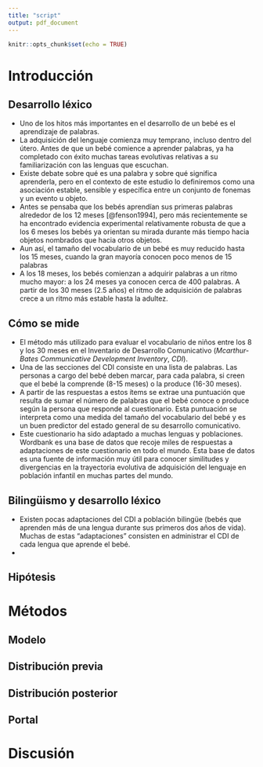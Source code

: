 ```yaml
---
title: "script"
output: pdf_document
---
```


```r
knitr::opts_chunk$set(echo = TRUE)
```

# Introducción

## Desarrollo léxico

* Uno de los hitos más importantes en el desarrollo de un bebé es el aprendizaje de palabras.
* La adquisición del lenguaje comienza muy temprano, incluso dentro del útero. Antes de que un bebé comience a aprender palabras, ya ha completado con éxito muchas tareas evolutivas relativas a su familiarización con las lenguas que escuchan.
* Existe debate sobre qué es una palabra y sobre qué significa aprenderla, pero en el contexto de este estudio lo definiremos como una asociación estable, sensible y específica entre un conjunto de fonemas y un evento u objeto.
* Antes se pensaba que los bebés aprendían sus primeras palabras alrededor de los 12 meses [@fenson1994], pero más recientemente se ha encontrado evidencia experimental relativamente robusta de que a los 6 meses los bebés ya orientan su mirada durante más tiempo hacia objetos nombrados que hacia otros objetos.
* Aun así, el tamaño del vocabulario de un bebé es muy reducido hasta los 15 meses, cuando la gran mayoría conocen poco menos de 15 palabras
* A los 18 meses, los bebés comienzan a adquirir palabras a un ritmo mucho mayor: a los 24 meses ya conocen cerca de 400 palabras. A partir de los 30 meses (2.5 años) el ritmo de adquisición de palabras crece a un ritmo más estable hasta la adultez.

## Cómo se mide

* El método más utilizado para evaluar el vocabulario de niños entre los 8 y los 30 meses en el Inventario de Desarrollo Comunicativo (*Mcarthur-Bates Communicative Development Inventory*, *CDI*). 
* Una de las secciones del CDI consiste en una lista de palabras. Las personas a cargo del bebé deben marcar, para cada palabra, si creen que el bebé la comprende (8-15 meses) o la produce (16-30 meses).
* A partir de las respuestas a estos ítems se extrae una puntuación que resulta de sumar el número de palabras que el bebé conoce o produce según la persona que responde al cuestionario. Esta puntuación se interpreta como una medida del tamaño del vocabulario del bebé y es un buen predictor del estado general de  su desarrollo comunicativo.
* Este cuestionario ha sido adaptado a muchas lenguas y poblaciones. Wordbank es una base de datos que recoje miles de respuestas a adaptaciones de este cuestionario en todo el mundo. Esta base de datos es una fuente de información muy útil para conocer similitudes y divergencias en la trayectoria evolutiva de adquisición del lenguaje en población infantil en muchas partes del mundo.

## Bilingüismo y desarrollo léxico

* Existen pocas adaptaciones del CDI a población bilingüe (bebés que aprenden más de una lengua durante sus primeros dos años de vida). Muchas de estas "adaptaciones" consisten en administrar el CDI de cada lengua que aprende el bebé.
* 

## Hipótesis



# Métodos

## Modelo

## Distribución previa

## Distribución posterior

## Portal


# Discusión

